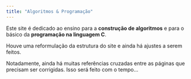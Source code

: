 ```yaml
---
title: "Algoritmos & Programação"
---
```


Este site é dedicado ao ensino para a **construção de algoritmos** e para o básico da **programação na linguagem C**.

::: {.callout-warning}
Houve uma reformulação da estrutura do site e ainda há ajustes a serem feitos.

Notadamente, ainda há muitas referências cruzadas entre as páginas que precisam ser corrigidas. Isso será feito com o tempo...
:::

